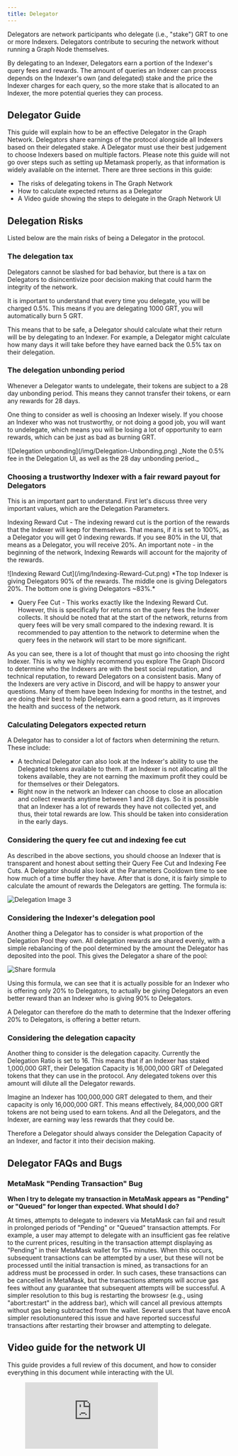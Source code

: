 ```yaml
---
title: Delegator
---
```


Delegators are network participants who delegate (i.e., "stake") GRT to one or more Indexers. Delegators contribute to securing the network without running a Graph Node themselves.

By delegating to an Indexer, Delegators earn a portion of the Indexer's query fees and rewards. The amount of queries an Indexer can process depends on the Indexer's own (and delegated) stake and the price the Indexer charges for each query, so the more stake that is allocated to an Indexer, the more potential queries they can process.

## Delegator Guide

This guide will explain how to be an effective Delegator in the Graph Network. Delegators share earnings of the protocol alongside all Indexers based on their delegated stake. A Delegator must use their best judgement to choose Indexers based on multiple factors. Please note this guide will not go over steps such as setting up Metamask properly, as that information is widely available on the internet. There are three sections in this guide:

- The risks of delegating tokens in The Graph Network
- How to calculate expected returns as a Delegator
- A Video guide showing the steps to delegate in the Graph Network UI

## Delegation Risks

Listed below are the main risks of being a Delegator in the protocol.

### The delegation tax

Delegators cannot be slashed for bad behavior, but there is a tax on Delegators to disincentivize poor decision making that could harm the integrity of the network.

It is important to understand that every time you delegate, you will be charged 0.5%. This means if you are delegating 1000 GRT, you will automatically burn 5 GRT.

This means that to be safe, a Delegator should calculate what their return will be by delegating to an Indexer. For example, a Delegator might calculate how many days it will take before they have earned back the 0.5% tax on their delegation.

### The delegation unbonding period

Whenever a Delegator wants to undelegate, their tokens are subject to a 28 day unbonding period. This means they cannot transfer their tokens, or earn any rewards for 28 days.

One thing to consider as well is choosing an Indexer wisely. If you choose an Indexer who was not trustworthy, or not doing a good job, you will want to undelegate, which means you will be losing a lot of opportunity to earn rewards, which can be just as bad as burning GRT.

<div sx={{ mx: 'auto', maxWidth: '400px' }}>
  ![Delegation unbonding](/img/Delegation-Unbonding.png) _Note the 0.5% fee in the Delegation UI, as well as the 28 day
  unbonding period._
</div>

### Choosing a trustworthy Indexer with a fair reward payout for Delegators

This is an important part to understand. First let's discuss three very important values, which are the Delegation Parameters.

Indexing Reward Cut - The indexing reward cut is the portion of the rewards that the Indexer will keep for themselves. That means, if it is set to 100%, as a Delegator you will get 0 indexing rewards. If you see 80% in the UI, that means as a Delegator, you will receive 20%. An important note - in the beginning of the network, Indexing Rewards will account for the majority of the rewards.

<div sx={{ mx: 'auto', maxWidth: '700px' }}>
  ![Indexing Reward Cut](/img/Indexing-Reward-Cut.png) *The top Indexer is giving Delegators 90% of the rewards. The
  middle one is giving Delegators 20%. The bottom one is giving Delegators ~83%.*
</div>

- Query Fee Cut - This works exactly like the Indexing Reward Cut. However, this is specifically for returns on the query fees the Indexer collects. It should be noted that at the start of the network, returns from query fees will be very small compared to the indexing reward. It is recommended to pay attention to the network to determine when the query fees in the network will start to be more significant.

As you can see, there is a lot of thought that must go into choosing the right Indexer. This is why we highly recommend you explore The Graph Discord to determine who the Indexers are with the best social reputation, and technical reputation, to reward Delegators on a consistent basis. Many of the Indexers are very active in Discord, and will be happy to answer your questions. Many of them have been Indexing for months in the testnet, and are doing their best to help Delegators earn a good return, as it improves the health and success of the network.

### Calculating Delegators expected return

A Delegator has to consider a lot of factors when determining the return. These include:

- A technical Delegator can also look at the Indexer's ability to use the Delegated tokens available to them. If an Indexer is not allocating all the tokens available, they are not earning the maximum profit they could be for themselves or their Delegators.
- Right now in the network an Indexer can choose to close an allocation and collect rewards anytime between 1 and 28 days. So it is possible that an Indexer has a lot of rewards they have not collected yet, and thus, their total rewards are low. This should be taken into consideration in the early days.

### Considering the query fee cut and indexing fee cut

As described in the above sections, you should choose an Indexer that is transparent and honest about setting their Query Fee Cut and Indexing Fee Cuts. A Delegator should also look at the Parameters Cooldown time to see how much of a time buffer they have. After that is done, it is fairly simple to calculate the amount of rewards the Delegators are getting. The formula is:

![Delegation Image 3](/img/Delegation-Reward-Formula.png)

### Considering the Indexer's delegation pool

Another thing a Delegator has to consider is what proportion of the Delegation Pool they own. All delegation rewards are shared evenly, with a simple rebalancing of the pool determined by the amount the Delegator has deposited into the pool. This gives the Delegator a share of the pool:

![Share formula](/img/Share-Forumla.png)

Using this formula, we can see that it is actually possible for an Indexer who is offering only 20% to Delegators, to actually be giving Delegators an even better reward than an Indexer who is giving 90% to Delegators.

A Delegator can therefore do the math to determine that the Indexer offering 20% to Delegators, is offering a better return.

### Considering the delegation capacity

Another thing to consider is the delegation capacity. Currently the Delegation Ratio is set to 16. This means that if an Indexer has staked 1,000,000 GRT, their Delegation Capacity is 16,000,000 GRT of Delegated tokens that they can use in the protocol. Any delegated tokens over this amount will dilute all the Delegator rewards.

Imagine an Indexer has 100,000,000 GRT delegated to them, and their capacity is only 16,000,000 GRT. This means effectively, 84,000,000 GRT tokens are not being used to earn tokens. And all the Delegators, and the Indexer, are earning way less rewards that they could be.

Therefore a Delegator should always consider the Delegation Capacity of an Indexer, and factor it into their decision making.

## Delegator FAQs and Bugs 

### MetaMask "Pending Transaction" Bug

**When I try to delegate my transaction in MetaMask appears as "Pending" or "Queued" for longer than expected. What should I do?**

At times, attempts to delegate to indexers via MetaMask can fail and result in prolonged periods of "Pending" or "Queued" transaction attempts. For example, a user may attempt to delegate with an insufficient gas fee relative to the current prices, resulting in the transaction attempt displaying as "Pending" in their MetaMask wallet for 15+ minutes. When this occurs, subsequent transactions can be attempted by a user, but these will not be processed until the initial transaction is mined, as transactions for an address must be processed in order. In such cases, these transactions can be cancelled in MetaMask, but the transactions attempts will accrue gas fees without any guarantee that subsequent attempts will be successful. A simpler resolution to this bug is restarting the browsesr (e.g., using "abort:restart" in the address bar), which will cancel all previous attempts without gas being subtracted from the wallet. Several users that have encoA simpler resolutionuntered this issue and have reported successful transactions after restarting their browser and attempting to delegate. 

## Video guide for the network UI

This guide provides a full review of this document, and how to consider everything in this document while interacting with the UI.

<figure className="video-container">
  <iframe
    className="video-iframe"
    src="https://www.youtube.com/embed/2G7S2gdURdc"
    title="YouTube video player"
    frameBorder="0"
    allowFullScreen
  ></iframe>
</figure>
